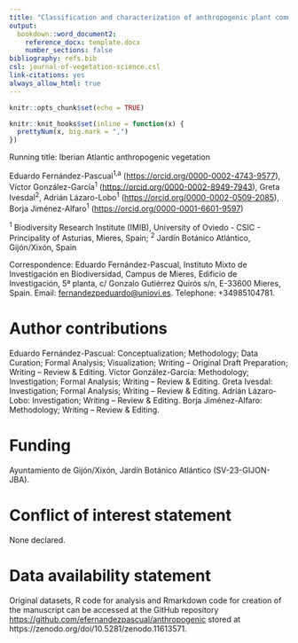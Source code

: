 ```yaml
---
title: "Classification and characterization of anthropogenic plant communities at the ecoregion level"
output: 
  bookdown::word_document2:
    reference_docx: template.docx
    number_sections: false
bibliography: refs.bib
csl: journal-of-vegetation-science.csl
link-citations: yes
always_allow_html: true
---
```


```r
knitr::opts_chunk$set(echo = TRUE)
```

```r
knitr::knit_hooks$set(inline = function(x) {
  prettyNum(x, big.mark = ",")
})
```

Running title: Iberian Atlantic anthropogenic vegetation

Eduardo Fernández-Pascual^1,a^ (<https://orcid.org/0000-0002-4743-9577>), Víctor González-García^1^ (<https://orcid.org/0000-0002-8949-7943>), Greta Ivesdal^2^, Adrián Lázaro-Lobo^1^ (<https://orcid.org/0000-0002-0509-2085>), Borja Jiménez-Alfaro^1^ (<https://orcid.org/0000-0001-6601-9597>)

^1^ Biodiversity Research Institute (IMIB), University of Oviedo - CSIC - Principality of Asturias, Mieres, Spain; ^2^ Jardín Botánico Atlántico, Gijón/Xixón, Spain

Correspondence: Eduardo Fernández-Pascual, Instituto Mixto de Investigación en Biodiversidad, Campus de Mieres, Edificio de Investigación, 5ª planta, c/ Gonzalo Gutiérrez Quirós s/n, E-33600 Mieres, Spain. Email: [fernandezpeduardo\@uniovi.es](mailto:fernandezpeduardo@uniovi.es){.email}. Telephone: +34985104781.

# Author contributions

Eduardo Fernández-Pascual: Conceptualization; Methodology; Data Curation; Formal Analysis; Visualization; Writing – Original Draft Preparation; Writing – Review & Editing. Víctor González-García: Methodology; Investigation; Formal Analysis; Writing – Review & Editing. Greta Ivesdal: Investigation; Formal Analysis; Writing – Review & Editing. Adrián Lázaro-Lobo: Investigation; Writing – Review & Editing. Borja Jiménez-Alfaro: Methodology; Writing – Review & Editing.

# Funding

Ayuntamiento de Gijón/Xixón, Jardín Botánico Atlántico (SV-23-GIJON-JBA).

# Conflict of interest statement

None declared.

# Data availability statement

Original datasets, R code for analysis and Rmarkdown code for creation of the manuscript can be accessed at the GitHub repository <https://github.com/efernandezpascual/anthropogenic> stored at https://zenodo.org/doi/10.5281/zenodo.11613571.